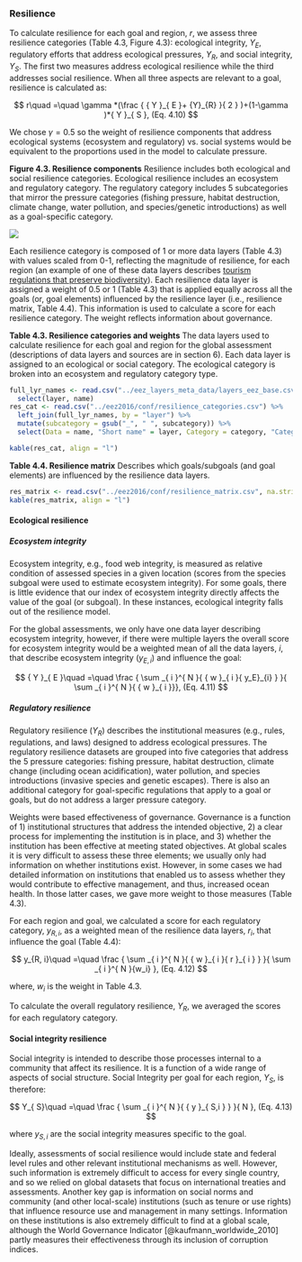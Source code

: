 ### Resilience

To calculate resilience for each goal and region, $r$, we assess three resilience categories (Table 4.3, Figure 4.3): ecological integrity, $Y_{E}$, regulatory efforts that address ecological pressures, $Y_R$, and social integrity, $Y_{S}$.  The first two measures address ecological resilience while the third addresses social resilience. When all three aspects are relevant to a goal, resilience is calculated as:

$$
r\quad =\quad \gamma *(\frac { { Y }_{ E }+ {Y}_{R} }{ 2 } )+(1-\gamma )*{ Y }_{ S }, (Eq. 4.10)
$$

We chose $\gamma = 0.5$ so the weight of resilience components that address ecological systems (ecosystem and regulatory) vs. social systems would be equivalent to the proportions used in the model to calculate pressure. 

**Figure 4.3. Resilience components**
Resilience includes both ecological and social resilience categories.  Ecological resilience includes an ecosystem and regulatory category.  The regulatory category includes 5 subcategories that mirror the pressure categories (fishing pressure, habitat destruction, climate change, water pollution, and species/genetic introductions) as well as a goal-specific category.

![](figures/ResiliencePieChart.png)

Each resilience category is composed of 1 or more data layers (Table 4.3) with values scaled from 0-1, reflecting the magnitude of resilience, for each region (an example of one of these data layers describes [tourism regulations that preserve biodiversity](https://github.com/OHI-Science/ohi-global/blob/draft/eez2016/layers/g_tourism.csv)).  Each resilience data layer is assigned a weight of 0.5 or 1 (Table 4.3) that is applied equally across all the goals (or, goal elements) influenced by the resilience layer (i.e., resilience matrix, Table 4.4). This information is used to calculate a score for each resilience category. The weight reflects information about governance. 


**Table 4.3. Resilience categories and weights**
The data layers used to calculate resilience for each goal and region for the global assessment (descriptions of data layers and sources are in section 6).  Each data layer is assigned to an ecological or social category.  The ecological category is broken into an ecosystem and regulatory category type.
```r

full_lyr_names <- read.csv("../eez_layers_meta_data/layers_eez_base.csv") %>% 
  select(layer, name)
res_cat <- read.csv("../eez2016/conf/resilience_categories.csv") %>% 
  left_join(full_lyr_names, by = "layer") %>% 
  mutate(subcategory = gsub("_", " ", subcategory)) %>%
  select(Data = name, "Short name" = layer, Category = category, "Category type" = category_type, Subcategory = subcategory, Weight=weight)

kable(res_cat, align = "l")

```


**Table 4.4. Resilience matrix**
Describes which goals/subgoals (and goal elements) are influenced by the resilience data layers.
```r

res_matrix <- read.csv("../eez2016/conf/resilience_matrix.csv", na.strings="") 
kable(res_matrix, align = "l")

```

#### Ecological resilience

##### Ecosystem integrity

Ecosystem integrity, e.g., food web integrity, is measured as relative condition of assessed species in a given location (scores from the species subgoal were used to estimate ecosystem integrity). For some goals, there is little evidence that our index of ecosystem integrity directly affects the value of the goal (or subgoal).  In these instances, ecological integrity falls out of the resilience model.

For the global assessments, we only have one data layer describing ecosystem integrity, however, if there were multiple layers the overall score for ecosystem integrity would be a weighted mean of all the data layers, $i$, that describe ecosystem integrity ($y_{E,i}$) and influence the goal:

$$
{ Y }_{ E }\quad =\quad \frac { \sum _{ i }^{ N }{ { w }_{ i }{ y_E}_{i} }  }{ \sum _{ i }^{ N }{ { w }_{ i }}}, (Eq. 4.11) 
$$


##### Regulatory resilience
Regulatory resilience ($Y_R$)  describes the institutional measures (e.g., rules, regulations, and laws) designed to address ecological pressures. The regulatory resilience datasets are grouped into five categories that address the 5 pressure categories: fishing pressure, habitat destruction, climate change (including ocean acidification), water pollution, and species introductions (invasive species and genetic escapes). There is also an additional category for goal-specific regulations that apply to a goal or goals, but do not address a larger pressure category.  

Weights were based effectiveness of governance. Governance is a function of 1) institutional structures that address the intended objective, 2) a clear process for implementing the institution is in place, and 3) whether the institution has been effective at meeting stated objectives. At global scales it is very difficult to assess these three elements; we usually only had information on whether institutions exist. However, in some cases we had detailed information on institutions that enabled us to assess whether they would contribute to effective management, and thus, increased ocean health. In those latter cases, we gave more weight to those measures (Table 4.3). 

For each region and goal, we calculated a score for each regulatory category, $y_{R, i}$, as a weighted mean of the resilience data layers, $r_{i}$, that influence the goal (Table 4.4):

$$
y_{R, i}\quad =\quad \frac { \sum _{ i }^{ N }{ { w }_{ i }{ r }_{ i } }  }{ \sum _{ i }^{ N }{w_i} }, (Eq. 4.12) 
$$

where, $w_i$ is the weight in Table 4.3.

To calculate the overall regulatory resilience, $Y_{R}$, we averaged the scores for each regulatory category.  

#### Social integrity resilience

Social integrity is intended to describe those processes internal to a community that affect its resilience. It is a function of a wide range of aspects of social structure. Social Integrity per goal for each region, $Y_{S}$, is therefore:

 $$
 Y_{ S}\quad =\quad \frac { \sum _{ i }^{ N }{ { y }_{ S,i } }  }{ N }, (Eq. 4.13)
 $$
 
where $y_{S,i}$ are the social integrity measures specific to the goal.

Ideally, assessments of social resilience would include state and federal level rules and other relevant institutional mechanisms as well. However, such information is extremely difficult to access for every single country, and so we relied on global datasets that focus on international treaties and assessments. Another key gap is information on social norms and community (and other local-scale) institutions (such as tenure or use rights) that influence resource use and management in many settings. Information on these institutions is also extremely difficult to find at a global scale, although the World Governance Indicator [@kaufmann_worldwide_2010] partly measures their effectiveness through its inclusion of corruption indices.